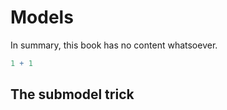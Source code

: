 # Models

In summary, this book has no content whatsoever.

```r
1 + 1
```

## The submodel trick {#sec-submodel}
